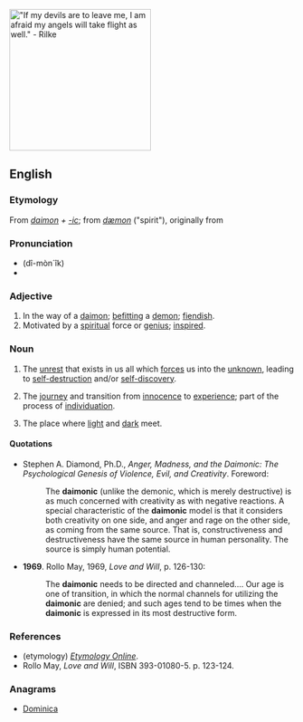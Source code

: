 [[Image:Paradiso Canto 31.jpg|thumb|250px|"If my devils are to leave me, I am afraid my angels will take flight as well." - Rilke]]
{{also|daemonic}}
==English==

===Etymology===
From ''[[daimon]] + [[-ic]]''; from {{etyl|la|en}} ''[[dæmon]]'' ("spirit"), originally from {{etyl|grc|en}} {{term|sc=polytonic|δαίμων|tr=daimon||a god, goddess, divine power, genius, guardian spirit|lang=grc}}

===Pronunciation===
* (dî-mòn´îk)
* {{hyphenation|dai|mon|ic}}

===Adjective===
{{en-adj}}

# In the way of a [[daimon]]; [[befitting]] a [[demon]]; [[fiendish]]. 
# Motivated by a [[spiritual]] force or [[genius]]; [[inspired]]. 

===Noun===
{{en-noun|-}}

# {{context|psychology}} The [[unrest]] that exists in us all which [[forces]] us into the [[unknown]], leading to [[self-destruction]] and/or [[self-discovery]].
# {{context|psychology|spirituality|mythology|literature}} The [[journey]] and transition from [[innocence]] to [[experience]]; part of the process of [[individuation]].
# {{context|mythology|literature}} The place where [[light]] and [[dark]] meet.

====Quotations====
* Stephen A. Diamond, Ph.D., ''Anger, Madness, and the Daimonic: The Psychological Genesis of Violence, Evil, and Creativity''. Foreword:
*: The '''daimonic''' (unlike the demonic, which is merely destructive) is as much concerned with creativity as with negative reactions. A special characteristic of the '''daimonic''' model is that it considers both creativity on one side, and anger and rage on the other side, as coming from the same source. That is, constructiveness and destructiveness have the same source in human personality. The source is simply human potential.
* '''1969'''. Rollo May, 1969, ''Love and Will'', p. 126-130:
*: The '''daimonic''' needs to be directed and channeled.... Our age is one of transition, in which the normal channels for utilizing the '''daimonic''' are denied; and such ages tend to be times when the '''daimonic''' is expressed in its most destructive form.

===References===
*(etymology) ''[http://www.etymonline.com/index.php?term=demon Etymology Online]''.
* Rollo May, ''Love and Will'', ISBN 393-01080-5. p. 123-124.

===Anagrams===
* [[Dominica#English|Dominica]]